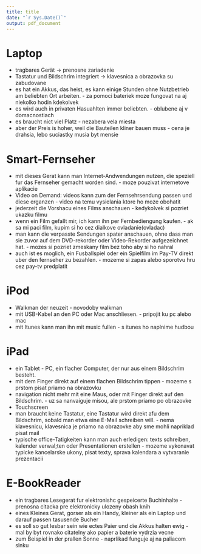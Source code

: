 ```yaml
---
title: title
date: "`r Sys.Date()`"
output: pdf_document
---
```


# Laptop
- tragbares Gerät -> prenosne zariadenie
- Tastatur und Bildschrim integriert -> klavesnica a obrazovka su zabudovane
- es hat ein Akkus, das heist, es kann einige Stunden ohne Nutzbetrieb am beliebten Ort arbeiten. - za pomoci bateriek moze fungovat na aj niekolko hodin kdekolvek
- es wird auch in privaten Hasuahlten immer beliebten. - oblubene aj v domacnostiach
- es braucht nict viel Platz - nezabera vela miesta
- aber der Preis is hoher, weil die Bauteilen kliner bauen muss - cena je drahsia, lebo suciastky musia byt mensie

# Smart-Fernseher
- mit dieses Gerat kann man Internet-Andwendungen nutzen, die speziell fur das Fernseher gemacht worden sind. - moze pouzivat internetove aplikacie
- Video on Demand: videos kann zum der Fernsehrsendung passen und diese erganzen - video na temu vysielania ktore ho moze obohatit
- jederzeit die Vorshacu eines Films anschauen - kedykolvek si pozriet ukazku filmu
- wenn ein Film gefallt mir, ich kann ihn per Fernbediengung kaufen. - ak sa mi paci film, kupim si ho cez dialkove ovladanie(ovladac)
- man kann die verpasste Sendungen spater anschauen, ohne dass man sie zuvor auf dem DVD-rekorder oder Video-Rekorder aufgezeichnet hat. - mozes si pozriet zmeskany film bez toho aby si ho nahral
- auch ist es moglich, ein Fusballspiel oder ein Spielfilm im Pay-TV direkt uber den fernseher zu bezahlen. - mozeme si zapas alebo sporotvu hru cez pay-tv predplatit

# iPod
- Walkman der neuzeit - novodoby walkman
- mit USB-Kabel an den PC oder Mac anschliesen. - pripojit ku pc alebo mac
- mit Itunes kann man ihn mit music fullen - s itunes ho naplnime hudbou

# iPad
- ein Tablet - PC, ein flacher Computer, der nur aus einem Bildschrim besteht.
- mit dem Finger direkt auf einem flachen Bildschrim tippen - mozeme s prstom pisat priamo na obrazovku
- navigation nicht mehr mit eine Maus, oder mit Finger direkt auf den Bildschrim. - uz sa nanvaiguje misou, ale prstom priamo po obrazovke
- Touchscreen
- man braucht keine Tastatur, eine Tastatur wird direkt afu dem Bildschrim, sobald man etwa eine E-Mail schreiben will. - nema klavesnicu, klavesnica je priamo na obrazovke aby sme mohli napriklad pisat mail
- typische office-Tatigkeiten kann man auch erledigen: texts schreiben, kalender verwal;ten oder Presentationen erstellen - mozeme vykonavat typicke kancelarske ukony, pisat texty, sprava kalendara a vytvaranie prezentacii

# E-BookReader
- ein tragbares Lesegerat fur elektronishc gespeicerte Buchinhalte - prenosna citacka pre elektronicky ulozeny obash knih
- eines Kleines Gerat, gorser als ein Handy, kleiner als ein Laptop und darauf passen tasusende Bucher
- es soll so gut lesbar sein wie ectes Paier und die Akkus halten ewig - mal by byt rovnako citatelny ako papier a baterie vydrzia vecne
- zum Beispiel in der prallen Sonne - naprlikad funguje aj na paliacom slnku
